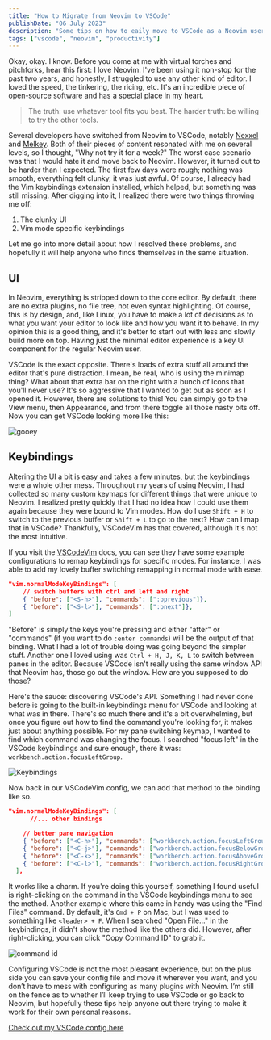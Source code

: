 ```yaml
---
title: "How to Migrate from Neovim to VSCode"
publishDate: "06 July 2023"
description: "Some tips on how to eaily move to VSCode as a Neovim user (sorry Primagen)"
tags: ["vscode", "neovim", "productivity"]
---
```


Okay, okay. I know. Before you come at me with virtual torches and pitchforks, hear this first: I love Neovim. I've been using it non-stop for the past two years, and honestly, I struggled to use any other kind of editor. I loved the speed, the tinkering, the ricing, etc. It's an incredible piece of open-source software and has a special place in my heart.

> The truth: use whatever tool fits you best.
> The harder truth: be willing to try the other tools.

Several developers have switched from Neovim to VSCode, notably [Nexxel](https://www.nexxel.dev/blog/neovim-to-vscode) and [Melkey](https://youtu.be/PLxpyUYvC_o). Both of their pieces of content resonated with me on several levels, so I thought, "Why not try it for a week?" The worst case scenario was that I would hate it and move back to Neovim. However, it turned out to be harder than I expected. The first few days were rough; nothing was smooth, everything felt clunky, it was just awful. Of course, I already had the Vim keybindings extension installed, which helped, but something was still missing. After digging into it, I realized there were two things throwing me off:

1. The clunky UI
2. Vim mode specific keybindings

Let me go into more detail about how I resolved these problems, and hopefully it will help anyone who finds themselves in the same situation.

## UI

In Neovim, everything is stripped down to the core editor. By default, there are no extra plugins, no file tree, not even syntax highlighting. Of course, this is by design, and, like Linux, you have to make a lot of decisions as to what you want your editor to look like and how you want it to behave. In my opinion this is a good thing, and it's better to start out with less and slowly build more on top. Having just the minimal editor experience is a key UI component for the regular Neovim user.

VSCode is the exact opposite. There's loads of extra stuff all around the editor that's pure distraction. I mean, be real, who is using the minimap thing? What about that extra bar on the right with a bunch of icons that you'll never use? It's so aggressive that I wanted to get out as soon as I opened it. However, there are solutions to this! You can simply go to the View menu, then Appearance, and from there toggle all those nasty bits off. Now you can get VSCode looking more like this:

![gooey](https://res.cloudinary.com/df9dofjus/image/upload/v1688690521/Screenshot-Code-07-06-2023-20-19_2x_gz0arj.png)

## Keybindings

Altering the UI a bit is easy and takes a few minutes, but the keybindings were a whole other mess. Throughout my years of using Neovim, I had collected so many custom keymaps for different things that were unique to Neovim. I realized pretty quickly that I had no idea how I could use them again because they were bound to Vim modes. How do I use `Shift + H` to switch to the previous buffer or `Shift + L` to go to the next? How can I map that in VSCode? Thankfully, VSCodeVim has that covered, although it's not the most intuitive.

If you visit the [VSCodeVim](https://code.visualstudio.com/docs/editor/vim) docs, you can see they have some example configurations to remap keybindings for specific modes. For instance, I was able to add my lovely buffer switching remapping in normal mode with ease.

```json
"vim.normalModeKeyBindings": [
    // switch buffers with ctrl and left and right
    { "before": ["<S-h>"], "commands": [":bprevious"]},
    { "before": ["<S-l>"], "commands": [":bnext"]},
]
```

"Before" is simply the keys you're pressing and either "after" or "commands" (if you want to do `:enter commands`) will be the output of that binding. What I had a lot of trouble doing was going beyond the simpler stuff. Another one I loved using was `Ctrl + H, J, K, L` to switch between panes in the editor. Because VSCode isn't really using the same window API that Neovim has, those go out the window. How are you supposed to do those?

Here's the sauce: discovering VSCode's API. Something I had never done before is going to the built-in keybindings menu for VSCode and looking at what was in there. There's so much there and it's a bit overwhelming, but once you figure out how to find the command you're looking for, it makes just about anything possible. For my pane switching keymap, I wanted to find which command was changing the focus. I searched "focus left" in the VSCode keybindings and sure enough, there it was: `workbench.action.focusLeftGroup`.

![Keybindings](https://res.cloudinary.com/df9dofjus/image/upload/v1688690521/Screenshot-Code-07-06-2023-20-25_2x_kl790i.png)

Now back in our VSCodeVim config, we can add that method to the binding like so.

```json
"vim.normalModeKeyBindings": [
	  //... other bindings

    // better pane navigation
    { "before": ["<C-h>"], "commands": ["workbench.action.focusLeftGroup"]},
    { "before": ["<C-j>"], "commands": ["workbench.action.focusBelowGroup"]},
    { "before": ["<C-k>"], "commands": ["workbench.action.focusAboveGroup"]},
    { "before": ["<C-l>"], "commands": ["workbench.action.focusRightGroup"]},
  ],
```

It works like a charm. If you're doing this yourself, something I found useful is right-clicking on the command in the VSCode keybindings menu to see the method. Another example where this came in handy was using the "Find Files" command. By default, it's `Cmd + P` on Mac, but I was used to something like `<leader> + F`. When I searched "Open File..." in the keybindings, it didn't show the method like the others did. However, after right-clicking, you can click "Copy Command ID" to grab it.

![command id](https://res.cloudinary.com/df9dofjus/image/upload/v1688690521/Screenshot-Code-07-06-2023-20-53_zxnjxo.gif)

Configuring VSCode is not the most pleasant experience, but on the plus side you can save your config file and move it wherever you want, and you don’t have to mess with configuring as many plugins with Neovim. I’m still on the fence as to whether I’ll keep trying to use VSCode or go back to Neovim, but hopefully these tips help anyone out there trying to make it work for their own personal reasons.

[Check out my VSCode config here](https://gist.github.com/stevedylandev/b6bb1eccd83ea438031158c5961fd3f8)
